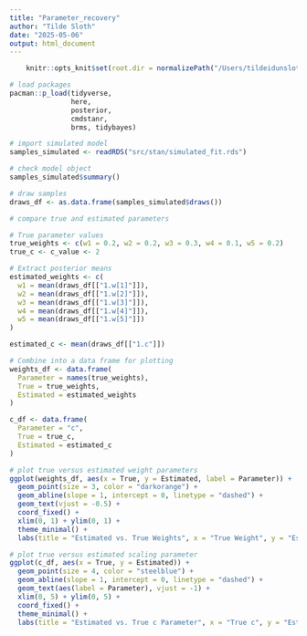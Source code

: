```yaml
---
title: "Parameter_recovery"
author: "Tilde Sloth"
date: "2025-05-06"
output: html_document
---
```


```r
    knitr::opts_knit$set(root.dir = normalizePath("/Users/tildeidunsloth/Documents/GitHub/ACM2024/Assignment_4")) 
```

```r
# load packages
pacman::p_load(tidyverse,
               here,
               posterior,
               cmdstanr,
               brms, tidybayes)
```


```r
# import simulated model
samples_simulated <- readRDS("src/stan/simulated_fit.rds")
```

```r
# check model object
samples_simulated$summary()
```
```r
# draw samples
draws_df <- as.data.frame(samples_simulated$draws())
```

```r
# compare true and estimated parameters

# True parameter values 
true_weights <- c(w1 = 0.2, w2 = 0.2, w3 = 0.3, w4 = 0.1, w5 = 0.2)
true_c <- c_value <- 2

# Extract posterior means
estimated_weights <- c(
  w1 = mean(draws_df[["1.w[1]"]]),
  w2 = mean(draws_df[["1.w[2]"]]),
  w3 = mean(draws_df[["1.w[3]"]]),
  w4 = mean(draws_df[["1.w[4]"]]),
  w5 = mean(draws_df[["1.w[5]"]])
)

estimated_c <- mean(draws_df[["1.c"]])

# Combine into a data frame for plotting
weights_df <- data.frame(
  Parameter = names(true_weights),
  True = true_weights,
  Estimated = estimated_weights
)

c_df <- data.frame(
  Parameter = "c",
  True = true_c,
  Estimated = estimated_c
)

```

```r
# plot true versus estimated weight parameters
ggplot(weights_df, aes(x = True, y = Estimated, label = Parameter)) +
  geom_point(size = 3, color = "darkorange") +
  geom_abline(slope = 1, intercept = 0, linetype = "dashed") +
  geom_text(vjust = -0.5) +
  coord_fixed() +
  xlim(0, 1) + ylim(0, 1) +
  theme_minimal() +
  labs(title = "Estimated vs. True Weights", x = "True Weight", y = "Estimated Weight")
```

```r
# plot true versus estimated scaling parameter
ggplot(c_df, aes(x = True, y = Estimated)) +
  geom_point(size = 4, color = "steelblue") +
  geom_abline(slope = 1, intercept = 0, linetype = "dashed") +
  geom_text(aes(label = Parameter), vjust = -1) +
  xlim(0, 5) + ylim(0, 5) +
  coord_fixed() +
  theme_minimal() +
  labs(title = "Estimated vs. True c Parameter", x = "True c", y = "Estimated c")
```

